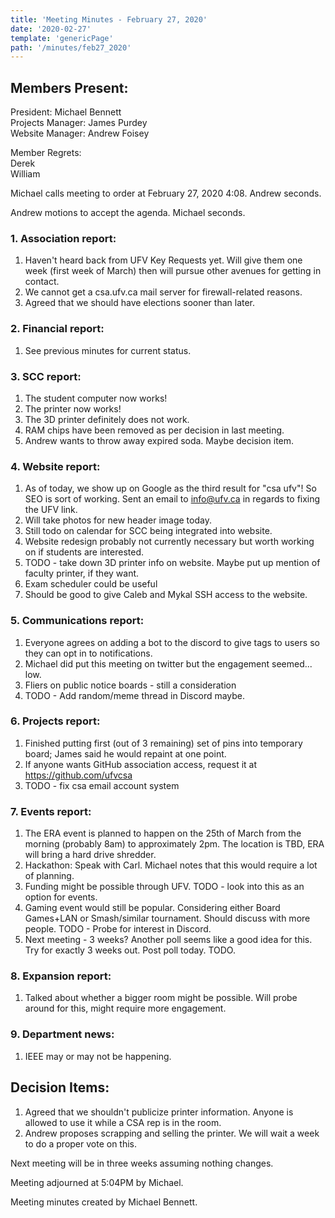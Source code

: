 ```yaml
---
title: 'Meeting Minutes - February 27, 2020'
date: '2020-02-27'
template: 'genericPage'
path: '/minutes/feb27_2020'
---
```


## Members Present:

President: Michael Bennett  
Projects Manager: James Purdey  
Website Manager: Andrew Foisey  

Member Regrets:  
Derek  
William  

Michael calls meeting to order at February 27, 2020 4:08. Andrew seconds.

Andrew motions to accept the agenda. Michael seconds.

### 1. Association report:

1. Haven't heard back from UFV Key Requests yet. Will give them one week (first week of March) then will pursue other avenues for getting in contact.
2. We cannot get a csa.ufv.ca mail server for firewall-related reasons.
3. Agreed that we should have elections sooner than later.

### 2. Financial report:

1. See previous minutes for current status.

### 3. SCC report:

1.  The student computer now works!
2.  The printer now works!
3.  The 3D printer definitely does not work.
4.  RAM chips have been removed as per decision in last meeting.
5.  Andrew wants to throw away expired soda. Maybe decision item.

### 4. Website report:

1.  As of today, we show up on Google as the third result for "csa ufv"! So SEO is sort of working. Sent an email to info@ufv.ca in regards to fixing the UFV link.
2.  Will take photos for new header image today.
3.  Still todo on calendar for SCC being integrated into website.
4.  Website redesign probably not currently necessary but worth working on if students are interested.
5.  TODO - take down 3D printer info on website. Maybe put up mention of faculty printer, if they want.
6.  Exam scheduler could be useful
7.  Should be good to give Caleb and Mykal SSH access to the website.

### 5. Communications report:

1.  Everyone agrees on adding a bot to the discord to give tags to users so they can opt in to notifications.
2.  Michael did put this meeting on twitter but the engagement seemed... low.
3.  Fliers on public notice boards - still a consideration
4.  TODO - Add random/meme thread in Discord maybe.

### 6. Projects report:

1.  Finished putting first (out of 3 remaining) set of pins into temporary board; James said he would repaint at one point.
3.  If anyone wants GitHub association access, request it at https://github.com/ufvcsa
3.  TODO - fix csa email account system

### 7. Events report:

1.  The ERA event is planned to happen on the 25th of March from the morning (probably 8am) to approximately 2pm. The location is TBD, ERA will bring a hard drive shredder.
2.  Hackathon: Speak with Carl. Michael notes that this would require a lot of planning.
3.  Funding might be possible through UFV. TODO - look into this as an option for events.
4.  Gaming event would still be popular. Considering either Board Games+LAN or Smash/similar tournament. Should discuss with more people. TODO - Probe for interest in Discord.
5.  Next meeting - 3 weeks? Another poll seems like a good idea for this. Try for exactly 3 weeks out. Post poll today. TODO.

### 8. Expansion report:

1.  Talked about whether a bigger room might be possible. Will probe around for this, might require more engagement.

### 9. Department news:

1.  IEEE may or may not be happening.

## Decision Items:

1. Agreed that we shouldn't publicize printer information. Anyone is allowed to use it while a CSA rep is in the room.
2. Andrew proposes scrapping and selling the printer. We will wait a week to do a proper vote on this.

Next meeting will be in three weeks assuming nothing changes.

Meeting adjourned at 5:04PM by Michael.

Meeting minutes created by Michael Bennett.
